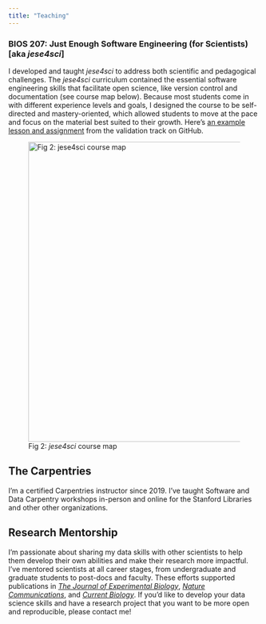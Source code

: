 ```yaml
---
title: "Teaching"
---
```


### BIOS 207: Just Enough Software Engineering (for Scientists) \[aka *jese4sci*\]

I developed and taught *jese4sci* to address both scientific and pedagogical challenges. The *jese4sci* curriculum contained the essential software engineering skills that facilitate open science, like version control and documentation (see course map below). Because most students come in with different experience levels and goals, I designed the course to be self-directed and mastery-oriented, which allowed students to move at the pace and focus on the material best suited to their growth. Here's [an example lesson and assignment](https://github.com/FlukeAndFeather/jese4sci-VAL/blob/master/VAL102.md) from the validation track on GitHub.

![Fig 2: *jese4sci* course map](img/coursemap.jpg){width="600"}

## The Carpentries

I'm a certified Carpentries instructor since 2019. I've taught Software and Data Carpentry workshops in-person and online for the Stanford Libraries and other other organizations.

## Research Mentorship

I'm passionate about sharing my data skills with other scientists to help them develop their own abilities and make their research more impactful. I've mentored scientists at all career stages, from undergraduate and graduate students to post-docs and faculty. These efforts supported publications in [*The Journal of Experimental Biology*](https://doi.org/10.1242/jeb.237586), [*Nature Communications*](https://doi.org/10.1038/s41467-022-33334-5), and [*Current Biology*](https://doi.org/10.1016/j.cub.2022.01.031). If you'd like to develop your data science skills and have a research project that you want to be more open and reproducible, please contact me!

